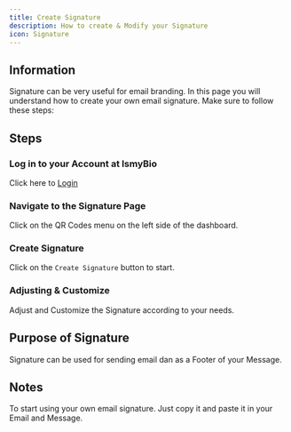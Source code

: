 ```yaml
---
title: Create Signature
description: How to create & Modify your Signature
icon: Signature
---
```



## Information

Signature can be very useful for email branding. In this page you will understand how to create your own email signature. Make sure to follow these steps:

## Steps

<Steps>

<Step>

### Log in to your Account at IsmyBio

Click here to [Login](https://ismy.bio/login)

</Step>

<Step>

### Navigate to the Signature Page

Click on the QR Codes menu on the left side of the dashboard.

</Step>

<Step>

### Create Signature

Click on the `Create Signature` button to start.

</Step>

<Step>

### Adjusting & Customize

Adjust and Customize the Signature according to your needs.

</Step>

</Steps>

## Purpose of Signature

Signature can be used for sending email dan as a Footer of your Message.

## Notes

<Callout type="info">

To start using your own email signature. Just copy it and paste it in your Email and Message.

</Callout>
